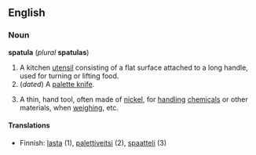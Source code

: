 ==English==
===Noun===
'''spatula'''  (''plural'' '''spatulas''')

#A kitchen [[utensil]] consisting of a flat surface attached to a long handle, used for turning or lifting food.
#(''dated'') <!--A hand tool with a thin flexible blade used to mix or spread soft substances;--> A [[palette knife]].
#{{chemistry}} A thin, hand tool, often made of [[nickel]], for [[handle|handling]] [[chemical]]s or other materials, when [[weigh]]ing, etc.

====Translations====
*Finnish: [[lasta]] (1), [[palettiveitsi]] (2), [[spaatteli]] (3)